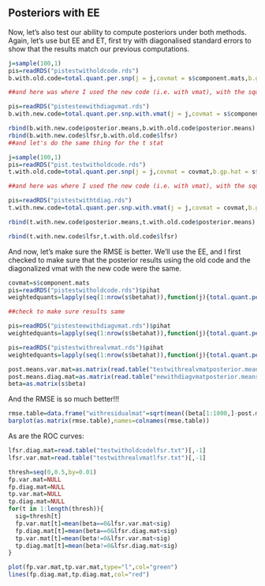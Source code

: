 
## Posteriors with EE

Now, let's also test our ability to compute posteriors under both methods. Again, let's use but EE and ET, first try with diagonalised standard errors to show that the results match our previous computations.

```r


j=sample(100,1)
pis=readRDS("pistestwitholdcode.rds")
b.with.old.code=total.quant.per.snp(j = j,covmat = s$component.mats,b.gp.hat = s$betahat,se.gp.hat = s$sebetahat,pis = pis$pihat,checkpoint = T)

##and here was where I used the new code (i.e. with vmat), with the squared standard error on the diagonal. 

pis=readRDS("pistesteewithdiagvmat.rds")
b.with.new.code=total.quant.per.snp.with.vmat(j = j,covmat = s$component.mats,b.gp.hat = s$betahat,var.mat = diag(diag(s$sebetahat^2)),pis = pis$pihat,checkpoint = T)

rbind(b.with.new.code$posterior.means,b.with.old.code$posterior.means)
rbind(b.with.new.code$lfsr,b.with.old.code$lfsr)
##and let's do the same thing for the t stat

j=sample(100,1)
pis=readRDS("pist.testwitholdcode.rds")
t.with.old.code=total.quant.per.snp(j = j,covmat = covmat,b.gp.hat = s$t.stat,se.gp.hat = s$sebetahat/s$sebetahat,pis = pis$pihat,checkpoint = T)

##and here was where I used the new code (i.e. with vmat), with the squared standard error on the diagonal. Let's use the same pis just so that we're testing the posterior code and not the HM, which might have slightly different weights (but the total likelihood was the same)

pis=readRDS("pistestwithtdiag.rds")
t.with.new.code=total.quant.per.snp.with.vmat(j = j,covmat = covmat,b.gp.hat = s$t.stat,var.mat = diag(1,44),pis = pis$pihat,checkpoint = T)

rbind(t.with.new.code$posterior.means,t.with.old.code$posterior.means)

rbind(t.with.new.code$lfsr,t.with.old.code$lfsr)
```

And now, let's make sure the RMSE is better. We'll use the EE, and I first checked to make sure that the posterior results using the old code and the diagonalized vmat with the new code were the same.

```r
covmat=s$component.mats
pis=readRDS("pistestwitholdcode.rds")$pihat
weightedquants=lapply(seq(1:nrow(s$betahat)),function(j){total.quant.per.snp(j,covmat,b.gp.hat=s$betahat,se.gp.hat = s$sebetahat,pis,A="testwitholdcode",checkpoint = FALSE)})

##check to make sure results same

pis=readRDS("pistesteewithdiagvmat.rds")$pihat
weightedquants=lapply(seq(1:nrow(s$betahat)),function(j){total.quant.per.snp(j,covmat,b.gp.hat=s$betahat,se.gp.hat = s$sebetahat,pis,A="eewithdiagvmat",checkpoint = FALSE)})

pis=readRDS("pistestwithrealvmat.rds")$pihat
weightedquants=lapply(seq(1:nrow(s$betahat)),function(j){total.quant.per.snp.with.vmat(j,covmat,b.gp.hat=s$betahat,var.mat = s$var.mat,pis,A="testwithrealvmat",checkpoint = FALSE)})

post.means.var.mat=as.matrix(read.table("testwithrealvmatposterior.means.txt")[,-1])
post.means.diag.mat=as.matrix(read.table("eewithdiagvmatposterior.means.txt")[,-1])
beta=as.matrix(s$beta)
```

And the RMSE is so much better!!!

```r
rmse.table=data.frame("withresidualmat"=sqrt(mean((beta[1:1000,]-post.means.var.mat[1:1000,])^2)),"diagresiduals"=sqrt(mean((beta[1:1000,]-post.means.diag.mat[1:1000,])^2)))
barplot(as.matrix(rmse.table),names=colnames(rmse.table))
```

As are the ROC curves:

```r

lfsr.diag.mat=read.table("testwitholdcodelfsr.txt")[,-1]
lfsr.var.mat=read.table("testwithrealvmatlfsr.txt")[,-1]

thresh=seq(0,0.5,by=0.01)
fp.var.mat=NULL
fp.diag.mat=NULL
tp.var.mat=NULL
tp.diag.mat=NULL
for(t in 1:length(thresh)){
  sig=thresh[t]
  fp.var.mat[t]=mean(beta==0&lfsr.var.mat<sig)
  fp.diag.mat[t]=mean(beta==0&lfsr.diag.mat<sig)
  tp.var.mat[t]=mean(beta!=0&lfsr.var.mat<sig)
  tp.diag.mat[t]=mean(beta!=0&lfsr.diag.mat<sig)
}

plot(fp.var.mat,tp.var.mat,type="l",col="green")
lines(fp.diag.mat,tp.diag.mat,col="red")
```
